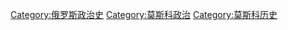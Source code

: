 [[Category:俄罗斯政治史|Category:俄罗斯政治史]]
[[Category:莫斯科政治|Category:莫斯科政治]]
[[Category:莫斯科历史|Category:莫斯科历史]]